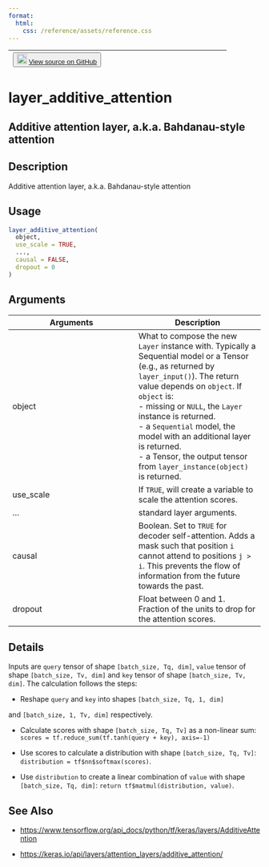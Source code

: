 ```yaml
---
format:
  html:
    css: /reference/assets/reference.css
---
```


| <button class="button"> ![](/reference/assets/GitHub-Mark-32px.png){width="20"} [View source on GitHub](https://github.com/rstudio/keras//blob/main/R/layer-attention.R#L166) </button> |
|:------------------------------:|:--------------------------------------:|

# layer_additive_attention

## Additive attention layer, a.k.a. Bahdanau-style attention

## Description
Additive attention layer, a.k.a. Bahdanau-style attention 


## Usage
```r
layer_additive_attention( 
  object, 
  use_scale = TRUE, 
  ..., 
  causal = FALSE, 
  dropout = 0 
) 
```

## Arguments
|Arguments|Description|
|---|---|
| object | What to compose the new `Layer` instance with. Typically a Sequential model or a Tensor (e.g., as returned by `layer_input()`). The return value depends on `object`. If `object` is: <br>- missing or `NULL`, the `Layer` instance is returned. <br>- a `Sequential` model, the model with an additional layer is returned. <br>- a Tensor, the output tensor from `layer_instance(object)` is returned.  |
| use_scale | If `TRUE`, will create a variable to scale the attention scores. |
| ... | standard layer arguments. |
| causal | Boolean. Set to `TRUE` for decoder self-attention. Adds a mask such that position `i` cannot attend to positions `j > i`. This prevents the flow of information from the future towards the past. |
| dropout | Float between 0 and 1. Fraction of the units to drop for the attention scores. |

## Details

Inputs are `query` tensor of shape `[batch_size, Tq, dim]`, `value` tensor of shape `[batch_size, Tv, dim]` and `key` tensor of shape `[batch_size, Tv, dim]`. The calculation follows the steps: 

- Reshape `query` and `key` into shapes `[batch_size, Tq, 1, dim]`

and `[batch_size, 1, Tv, dim]` respectively. 

- Calculate scores with shape `[batch_size, Tq, Tv]` as a non-linear sum: `scores = tf.reduce_sum(tf.tanh(query + key), axis=-1)`

- Use scores to calculate a distribution with shape `[batch_size, Tq, Tv]`: `distribution = tf$nn$softmax(scores)`. 

- Use `distribution` to create a linear combination of `value` with shape `[batch_size, Tq, dim]`: `return tf$matmul(distribution, value)`. 





## See Also

- [https://www.tensorflow.org/api_docs/python/tf/keras/layers/AdditiveAttention](https://www.tensorflow.org/api_docs/python/tf/keras/layers/AdditiveAttention)

- [https://keras.io/api/layers/attention_layers/additive_attention/](https://keras.io/api/layers/attention_layers/additive_attention/)

